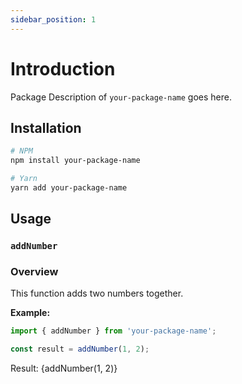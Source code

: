 ```yaml
---
sidebar_position: 1
---
```



# Introduction

Package Description of `your-package-name` goes here.

## Installation

```sh
# NPM
npm install your-package-name

# Yarn
yarn add your-package-name
```

## Usage

### `addNumber`

### Overview

This function adds two numbers together.

**Example:**
```js
import { addNumber } from 'your-package-name';

const result = addNumber(1, 2);
```

Result: {addNumber(1, 2)}

